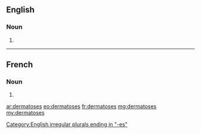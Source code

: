 ==English==

===Noun===
{{head|en|plural}}

# {{plural of|dermatosis|lang=en|nocat=1}}

[[Category:English irregular plurals ending in "-es"]]

----

==French==

===Noun===
{{head|fr|plural}}

# {{plural of|dermatose|lang=fr|nocat=1}}

[[ar:dermatoses]]
[[eo:dermatoses]]
[[fr:dermatoses]]
[[mg:dermatoses]]
[[my:dermatoses]]